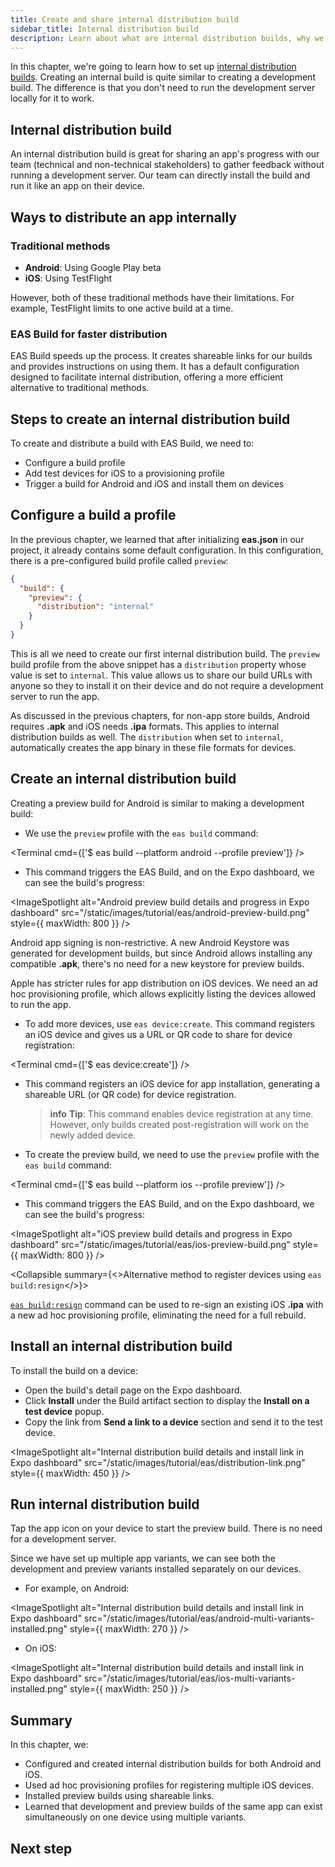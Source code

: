 ```yaml
---
title: Create and share internal distribution build
sidebar_title: Internal distribution build
description: Learn about what are internal distribution builds, why we need them, and how to create them.
---
```



In this chapter, we're going to learn how to set up [internal distribution builds](/guides/sharing-preview-releases/#internal-distribution). Creating an internal build is quite similar to creating a development build. The difference is that you don't need to run the development server locally for it to work.

## Internal distribution build

An internal distribution build is great for sharing an app's progress with our team (technical and non-technical stakeholders) to gather feedback without running a development server. Our team can directly install the build and run it like an app on their device.

## Ways to distribute an app internally

### Traditional methods

- **Android**: Using Google Play beta
- **iOS**: Using TestFlight

However, both of these traditional methods have their limitations. For example, TestFlight limits to one active build at a time.

### EAS Build for faster distribution

EAS Build speeds up the process. It creates shareable links for our builds and provides instructions on using them. It has a default configuration designed to facilitate internal distribution, offering a more efficient alternative to traditional methods.

## Steps to create an internal distribution build

To create and distribute a build with EAS Build, we need to:

- Configure a build profile
- Add test devices for iOS to a provisioning profile
- Trigger a build for Android and iOS and install them on devices

<Step label="1">

## Configure a build a profile

In the previous chapter, we learned that after initializing **eas.json** in our project, it already contains some default configuration. In this configuration, there is a pre-configured build profile called `preview`:

```json eas.json
{
  "build": {
    "preview": {
      "distribution": "internal"
    }
  }
}
```

This is all we need to create our first internal distribution build. The `preview` build profile from the above snippet has a `distribution` property whose value is set to `internal`. This value allows us to share our build URLs with anyone so they to install it on their device and do not require a development server to run the app.

As discussed in the previous chapters, for non-app store builds, Android requires **.apk** and iOS needs **.ipa** formats. This applies to internal distribution builds as well. The `distribution` when set to `internal`, automatically creates the app binary in these file formats for devices.

</Step>

<Step label="2">

## Create an internal distribution build

<Tabs>

<Tab label="Android">

Creating a preview build for Android is similar to making a development build:

- We use the `preview` profile with the `eas build` command:

<Terminal cmd={['$ eas build --platform android --profile preview']} />

- This command triggers the EAS Build, and on the Expo dashboard, we can see the build's progress:

<ImageSpotlight
  alt="Android preview build details and progress in Expo dashboard"
  src="/static/images/tutorial/eas/android-preview-build.png"
  style={{ maxWidth: 800 }}
/>

<Collapsible summary="Android app signing credentials">

Android app signing is non-restrictive. A new Android Keystore was generated for development builds, but since Android allows installing any compatible **.apk**, there's no need for a new keystore for preview builds.

</Collapsible>

</Tab>

<Tab label="iOS">

Apple has stricter rules for app distribution on iOS devices. We need an ad hoc provisioning profile, which allows explicitly listing the devices allowed to run the app.

- To add more devices, use `eas device:create`. This command registers an iOS device and gives us a URL or QR code to share for device registration:

<Terminal cmd={['$ eas device:create']} />

- This command registers an iOS device for app installation, generating a shareable URL (or QR code) for device registration.

  > **info** **Tip**: This command enables device registration at any time. However, only builds created post-registration will work on the newly added device.

- To create the preview build, we need to use the `preview` profile with the `eas build` command:

<Terminal cmd={['$ eas build --platform ios --profile preview']} />

- This command triggers the EAS Build, and on the Expo dashboard, we can see the build's progress:

<ImageSpotlight
  alt="iOS preview build details and progress in Expo dashboard"
  src="/static/images/tutorial/eas/ios-preview-build.png"
  style={{ maxWidth: 800 }}
/>

<Collapsible summary={<>Alternative method to register devices using <CODE>eas build:resign</CODE></>}>

[`eas build:resign`](/app-signing/app-credentials/#re-signing-new-credentials) command can be used to re-sign an existing iOS **.ipa** with a new ad hoc provisioning profile, eliminating the need for a full rebuild.

</Collapsible>

</Tab>

</Tabs>

</Step>

<Step label="3">

## Install an internal distribution build

To install the build on a device:

- Open the build's detail page on the Expo dashboard.
- Click **Install** under the Build artifact section to display the **Install on a test device** popup.
- Copy the link from **Send a link to a device** section and send it to the test device.

<ImageSpotlight
  alt="Internal distribution build details and install link in Expo dashboard"
  src="/static/images/tutorial/eas/distribution-link.png"
  style={{ maxWidth: 450 }}
/>

</Step>

<Step label="4">

## Run internal distribution build

Tap the app icon on your device to start the preview build. There is no need for a development server.

Since we have set up multiple app variants, we can see both the development and preview variants installed separately on our devices.

- For example, on Android:

<ImageSpotlight
  alt="Internal distribution build details and install link in Expo dashboard"
  src="/static/images/tutorial/eas/android-multi-variants-installed.png"
  style={{ maxWidth: 270 }}
/>

- On iOS:

<ImageSpotlight
  alt="Internal distribution build details and install link in Expo dashboard"
  src="/static/images/tutorial/eas/ios-multi-variants-installed.png"
  style={{ maxWidth: 250 }}
/>

</Step>

## Summary

In this chapter, we:

- Configured and created internal distribution builds for both Android and iOS.
- Used ad hoc provisioning profiles for registering multiple iOS devices.
- Installed preview builds using shareable links.
- Learned that development and preview builds of the same app can exist simultaneously on one device using multiple variants.

## Next step

<BoxLink
  title="Manage different app versions"
  Icon={BookOpen02Icon}
  description="In the next chapter, learn about developer-facing and user-facing app versions and how to manage them automatically."
  href="/tutorial/eas/manage-app-versions/"
/>
